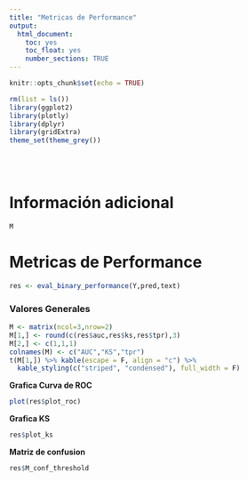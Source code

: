 ```yaml
---
title: "Metricas de Performance"
output:
  html_document:
    toc: yes
    toc_float: yes
    number_sections: TRUE
---
```


```r
knitr::opts_chunk$set(echo = TRUE)
```

```r
rm(list = ls())
library(ggplot2)
library(plotly)
library(dplyr)
library(gridExtra)
theme_set(theme_grey())
```
<br/><br/>

# Información adicional

```r
M
```

# Metricas de Performance

```r
res <- eval_binary_performance(Y,pred,text)
```

### Valores Generales

```r
M <- matrix(ncol=3,nrow=2)
M[1,] <- round(c(res$auc,res$ks,res$tpr),3)
M[2,] <- c(1,1,1) 
colnames(M) <- c("AUC","KS","tpr")
t(M[1,]) %>% kable(escape = F, align = "c") %>%
  kable_styling(c("striped", "condensed"), full_width = F)
```

**Grafica Curva de ROC**

```r
plot(res$plot_roc)
```

**Grafica KS**

```r
res$plot_ks
```

**Matriz de confusion**

```r
res$M_conf_threshold
```
